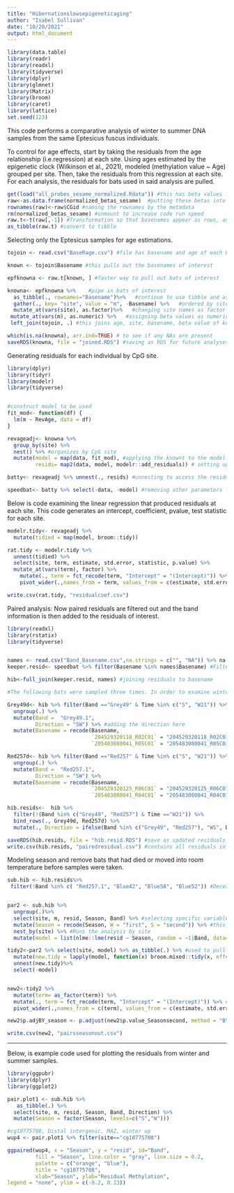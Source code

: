 ```yaml
---
title: "Hibernationslowsepigeneticaging"
author: "Isabel Sullivan"
date: "10/20/2021"
output: html_document
---
```


```r
library(data.table)
library(readr)
library(readxl)
library(tidyverse)
library(dplyr)
library(glmnet)
library(Matrix)
library(broom)
library(caret)
library(lattice)
set.seed(123)

```

This code performs a comparative analysis of winter to summer DNA samples from the same Eptesicus fuscus individuals. 

To control for age effects, start by taking the residuals from the age relationship (i.e.regression) at each site. Using ages estimated by the epigenetic clock (Wilkinson et al., 2021), modeled (methylation value ~ Age) grouped per site. Then, take the residuals from this regression at each site. For each analysis, the residuals for bats used in said analysis are pulled.

```r
get(load("all_probes_sesame_normalized.Rdata")) #this has beta values for each bat at each CpG site
raw<-as.data.frame(normalized_betas_sesame)  #putting these betas into a data frame format
rownames(raw)<-raw$CGid #naming the rownames by the metadata
rm(normalized_betas_sesame) #unmount to increase code run speed
raw.t<-t(raw[,-1]) #Transformation so that basenames appear as rows, and CpG sites as columns
as_tibble(raw.t) #convert to tibble
```

Selecting only the Eptesicus samples for age estimations.

```r
tojoin <- read.csv("BaseRage.csv") #file has basename and age of each EF samples 

known <- tojoin$Basename #this pulls out the basenames of interest

epfknowna <- raw.t[known, ] #faster way to pull out bats of interest

knowna<- epfknowna %>%    #pipe in bats of interest 
  as_tibble(., rownames="Basename")%>%   #continue to use tibble and assign rownames
  gather(., key= "site", value = "m", -Basename) %>%   #ordered by site
  mutate_at(vars(site), as.factor)%>%   #changing site names as factor
 mutate_at(vars(m), as.numeric) %>%   #assigning beta values as numeric values
 left_join(tojoin, .) #this joins age, site, basename, beta value of known Eptesicus fuscus

which(is.na(knowna), arr.ind=TRUE) # to see if any NAs are present
saveRDS(knowna, file = "joined.RDS") #saving as RDS for future analyses

```

Generating residuals for each individual by CpG site.

```r
library(dplyr)
library(tidyr)
library(modelr)
library(tidyverse)


#construct model to be used
fit_mod<- function(df) {
  lm(m ~ RevAge, data = df)
}

revageadj<- knowna %>%   
  group_by(site) %>%
  nest() %>% #organizes by CpG site
  mutate(model = map(data, fit_mod), #applying the knownt to the model
         resids= map2(data, model, modelr::add_residuals)) # setting up the linear model to pull residuals

batty<- revageadj %>% unnest(., resids) #unnesting to access the residuals

speedbat<- batty %>% select(-data, -model) #removing other parameters for faster load time

```


Below is code examining the linear regression that produced residuals at each site. This code generates an intercept, coefficient, pvalue, test statistic for each site.
```r
modelr.tidy<- revageadj %>%
  mutate(tidied = map(model, broom::tidy))

rat.tidy <- modelr.tidy %>%
  unnest(tidied) %>%
  select(site, term, estimate, std.error, statistic, p.value) %>%
  mutate_at(vars(term), factor) %>%
    mutate(., term = fct_recode(term, "Intercept" = "(Intercept)")) %>%
    pivot_wider(.,names_from = term, values_from = c(estimate, std.error, statistic, p.value))#estimate_RevAge is the model coefficient for age

write.csv(rat.tidy, "residualcoef.csv") 
```

Paired analysis:
Now paired residuals are filtered out and the band information is then added to the residuals of interest.

```r
library(readxl)
library(rstatix)
library(tidyverse)


names <- read.csv("Band_Basename.csv",na.strings = c("", "NA")) %>% na.omit 
keeper.resid<- speedbat %>% filter(Basename %in% names$Basename) #Filter applied to include only paired individuals

hib<-full_join(keeper.resid, names) #joining residuals to basename

#The following bats were sampled three times. In order to examine winter to summer, the middle sample was duplicated for these bats using the code below

Grey49d<- hib %>% filter(Band =="Grey49" & Time %in% c("S", "W21")) %>% #selecting season to duplicate
  ungroup(.) %>%
  mutate(Band =  "Grey49.1",
         Direction = "SW") %>% #adding the direction here
  mutate(Basename = recode(Basename,
                           `204529320118_R02C01` = "204529320118_R02C01.1",
                           `205483080041_R05C01` = "205483080041_R05C01.1")) #recoding the basename to indicate this bat was sampled three times

Red257d<- hib %>% filter(Band =="Red257" & Time %in% c("S", "W21")) %>%
  ungroup(.) %>%
  mutate(Band =  "Red257.1",
         Direction = "SW") %>%
  mutate(Basename = recode(Basename,
                           `204529320125_R06C01` = "204529320125_R06C01.1",
                           `205483080041_R04C01` = "205483080041_R04C01.1"))

hib.resids<-  hib %>%
  filter(!(Band %in% c("Grey49", "Red257") & Time =="W21")) %>%
  bind_rows(., Grey49d, Red257d) %>%
  mutate(., Direction = ifelse(Band %in% c("Grey49", "Red257"), "WS", Direction)) #joining these samples to the residual dataset

saveRDS(hib.resids, file = "hib.resid.RDS") #save as updated residuals
write.csv(hib.resids, "pairedresidual.csv") #contains all residuals in a csv file
```

Modeling season and remove bats that had died or moved into room temperature before samples were taken.
```r

sub.hib <- hib.resids%>%  
 filter(!Band %in% c( "Red257.1", "Blue42", "Blue58", "Blue52")) #Deceased bats or those that were moved into room temperature


par2 <- sub.hib %>%
  ungroup(.)%>%
  select(site, m, resid, Season, Band) %>% #selecting specific variables to speed up analyses
  mutate(Season = recode(Season, W = "first", S = "second")) %>% #this ensures that the analysis is run from winter to summer
  nest_by(site) %>% #Runs the analysis by site 
  mutate(model = list(nlme::lme(resid ~ Season, random = ~1|Band, data=data)))

tidy2<-par2 %>% select(site, model) %>% as_tibble(.) %>% #used to pull out relevant outputs from the linear model
  mutate(new.tidy = lapply(model, function(x) broom.mixed::tidy(x, effects="fixed"))) %>%
  unnest(new.tidy)%>%
  select(-model)


new2<-tidy2 %>%
  mutate(term= as_factor(term)) %>%
  mutate(., term = fct_recode(term, "Intercept" = "(Intercept)")) %>% #Recoding intercept variable so it is legible
  pivot_wider(.,names_from = c(term), values_from = c(estimate, std.error, df, statistic, p.value)) #Selects the variables for the final csv output file

new2$p.adjBY_season <- p.adjust(new2$p.value_Seasonsecond, method = "BY") #Running BY adjustment

write.csv(new2, "pairsseasonout.csv")
```

--------
Below, is example code used for plotting the residuals from winter and summer samples.
```r
library(ggpubr)
library(dplyr)
library(ggplot2)

pair.plot1 <- sub.hib %>% 
   as_tibble(.) %>%
  select(site, m, resid, Season, Band, Direction) %>%
  mutate(Season = factor(Season, levels=c("S","W")))

#cg10775708, Distal intergenic, MAZ, winter up
wup4 <- pair.plot1 %>% filter(site=="cg10775708")

ggpaired(wup4, x = "Season", y = "resid", id="Band", 
         fill = "Season", line.color = "gray", line.size = 0.2,
         palette = c("orange", "blue"),
         title = "cg10775708",
         xlab="Season", ylab="Residual Methylation",
legend = "none", ylim = c(-0.2, 0.13))
```